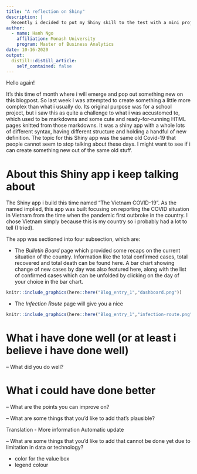 ```yaml
---
title: "A reflection on Shiny"
description: |
  Recently i decided to put my Shiny skill to the test with a mini project that took one week to complete. Now it's time to reflect on what i have done well and what can be improved. Hope you will find something interesting out of what i have to say!
author:
  - name: Hanh Ngo
    affiliation: Monash University
    program: Master of Business Analytics
date: 10-16-2020
output:
  distill::distill_article:
    self_contained: false
---
```


Hello again!

It's this time of month where i will emerge and pop out something new on this blogpost. So last week I was attempted to create something a little more complex than what i usually do. Its original purpose was for a school project, but i saw this as quite a challenge to what i was accustomed to, which used to be markdowns and some cute and ready-for-running HTML pages knitted from those markdowns. It was a shiny app with a whole lots of different syntax, having different structure and holding a handful of new definition. The topic for this Shiny app was the same old Covid-19 that people cannot seem to stop talking about these days. I might want to see if i can create something new out of the same old stuff.  

# About this Shiny app i keep talking about
The Shiny app i build this time named "The Vietnam COVID-19". As the named implied, this app was built focusing on reporting the COVID situation in Vietnam from the time when the pandemic first outbroke in the country. I chose Vietnam simply because this is my country so i probably had a lot to tell (I tried).  

The app was sectioned into four subsection, which are:  

- The _Bulletin Board_ page which provided some recaps on the current situation of the country. Information like the total confirmed cases, total recovered and total death can be found here. A bar chart showing change of new cases by day was also featured here, along with the list of confirmed cases which can be unfolded by clicking on the day of your choice in the bar chart.  

```r
knitr::include_graphics(here::here("Blog_entry_1","dashboard.png"))
```

- The _Infection Route_ page will give you a nice 

```r
knitr::include_graphics(here::here("Blog_entry_1","infection-route.png"))
```




# What i have done well (or at least i believe i have done well)
– What did you do well?


# What i could have done better

– What are the points you can improve on?


– What are some things that you’d like to add that’s plausible?

Translation - More information
Automatic update


– What are some things that you’d like to add that cannot be done yet due to limitation in data or technology?

- color for the value box
- legend colour




